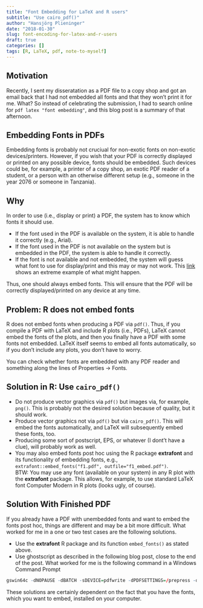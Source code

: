 ```yaml
---
title: "Font Embedding for LaTeX and R users"
subtitle: "Use cairo_pdf()"
author: "Hansjörg Plieninger"
date: "2018-01-30"
slug: font-encoding-for-latex-and-r-users
draft: true
categories: []
tags: [R, LaTeX, pdf, note-to-myself]
---
```


## Motivation

Recently, I sent my disseratation as a PDF file to a copy shop and got an email back that I had not embedded all fonts and that they won't print it for me. What? So instead of celebrating the submission, I had to search online for `pdf latex "font embedding"`, and this blog post is a summary of that afternoon.

## Embedding Fonts in PDFs

Embedding fonts is probably not cruciual for non-exotic fonts on non-exotic devices/printers. However, if you wish that your PDF is correctly displayed or printed on any possible device, fonts should be embedded. Such devices could be, for example, a printer of a copy shop, an exotic PDF reader of a student, or a person with an otherwise different setup (e.g., someone in the year 2076 or someone in Tanzania).

## Why

In order to use (i.e., display or print) a PDF, the system has to know which fonts it should use.

* If the font used in the PDF is available on the system, it is able to handle it correctly (e.g., Arial).
* If the font used in the PDF is not available on the system but is embedded in the PDF, the system is able to handle it correctly.
* If the font is not available and not embedded, the system will guess what font to use for display/print and this may or may not work. This [link](http://wiki.opf-labs.org/download/attachments/101613571/fonts_notembedded.jpg?version=1&modificationDate=1430223649000) shows an extreme example of what might happen.

Thus, one should always embed fonts. This will ensure that the PDF will be correctly displayed/printed on any device at any time.


## Problem: R does not embed fonts

R does not embed fonts when producing a PDF via `pdf()`. Thus, if you compile a PDF with LaTeX and include R plots (i.e., PDFs), LaTeX cannot embed the fonts of the plots, and then you finally have a PDF with some fonts not embedded. LaTeX itself seems to embed all fonts automatically, so if you don't include any plots, you don't have to worry.

You can check whether fonts are embedded with any PDF reader and something along the lines of Properties -> Fonts.


## Solution in R: Use `cairo_pdf()`

* Do not produce vector graphics via `pdf()` but images via, for example, `png()`. This is probably not the desired solution because of quality, but it should work.
* Produce vector graphics not via `pdf()` but via `cairo_pdf()`. This will embed the fonts automatically, and LaTeX will subsequently embed these fonts, too.
* Producing some sort of postscript, EPS, or whatever (I dont't have a clue), will probably work as well.
* You may also embed fonts post hoc using the R package **extrafont** and its functionality of embedding fonts, e.g., `extrafont::embed_fonts("f1.pdf", outfile="f1_embed.pdf")`.  
BTW: You may use any font (available on your system) in any R plot with the **extrafont** package. This allows, for example, to use standard LaTeX font Computer Modern in R plots (looks ugly, of course).


## Solution With Finished PDF

If you already have a PDF with unembedded fonts and want to embed the fonts post hoc, things are different and may be a bit more difficult. What worked for me in a one or two test cases are the following solutions.

* Use the **extrafont** R package and its function `embed_fonts()` as stated above.
* Use ghostscript as described in the following blog post, close to the end of the post. What worked for me is the following command in a Windows Command Prompt
	
```r
gswin64c -dNOPAUSE -dBATCH -sDEVICE=pdfwrite -dPDFSETTINGS=/prepress -dEmbedAllFonts=true -sOutputFile=C:\...\my_plot_embedded.pdf -f C:\...\my_plot.pdf
```

These solutions are certainly dependent on the fact that you have the fonts, which you want to embed, installed on your computer.
